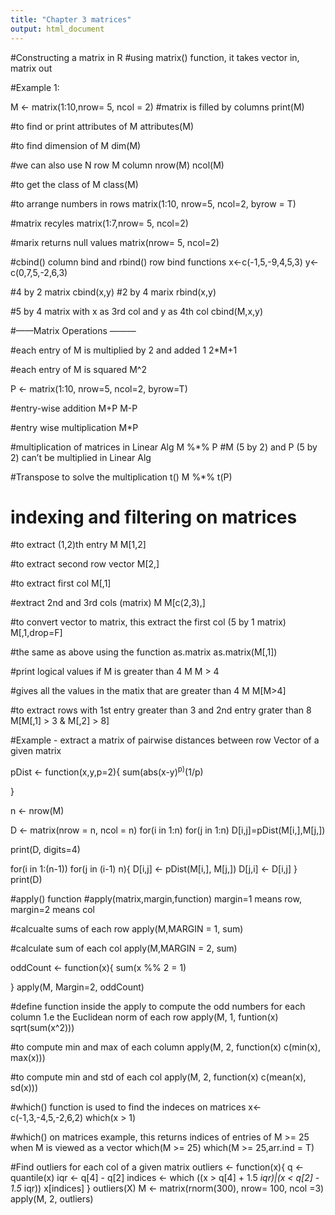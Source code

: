```yaml
---
title: "Chapter 3 matrices"
output: html_document
---
```


#Constructing a matrix in R
#using matrix() function, it takes vector in, matrix out

#Example 1:

M <- matrix(1:10,nrow= 5, ncol = 2) #matrix is filled by columns
print(M)

#to find or print attributes of M
attributes(M)

#to find dimension of M
dim(M)

#we can also use N row M column 
nrow(M)
ncol(M)

#to get the class of M
class(M)

#to arrange numbers in rows
matrix(1:10, nrow=5, ncol=2, byrow = T)

#matrix recyles
matrix(1:7,nrow= 5, ncol=2)

#marix returns null values
matrix(nrow= 5, ncol=2) 

#cbind() column bind and rbind() row bind functions
x<-c(-1,5,-9,4,5,3)
y<-c(0,7,5,-2,6,3)

#4 by 2 matrix
cbind(x,y) 
#2 by 4 marix
rbind(x,y)

#5 by 4 matrix with x as 3rd col and y as 4th col
cbind(M,x,y)

#------Matrix Operations ---------

#each entry of M is multiplied by 2 and added 1
2*M+1

#each entry of M is squared
M^2

P <- matrix(1:10, nrow=5, ncol=2, byrow=T)

#entry-wise addition
M+P
M-P

#entry wise multiplication
M*P

#multiplication of matrices in Linear Alg 
M %*% P #M (5 by 2) and P (5 by 2) can't be multiplied in Linear Alg

#Transpose to solve the multiplication t()
M %*% t(P)

# indexing and filtering on matrices

#to extract (1,2)th entry
M
M[1,2]

#to extract second row vector
M[2,]

#to extract first col
M[,1]

#extract 2nd and 3rd cols (matrix)
M
M[c(2,3),]

#to convert vector to matrix, this extract the first col (5 by 1 matrix)
M[,1,drop=F]

#the same as above using the function as.matrix
as.matrix(M[,1])

#print logical values if M is greater than 4
M
M > 4

#gives all the values in the matix that are greater than 4
M
M[M>4]

#to extract rows with 1st entry greater than 3 and 2nd entry grater than 8
M[M[,1] > 3 & M[,2] > 8]


#Example - extract a matrix of pairwise distances between row Vector of a given matrix

pDist <- function(x,y,p=2){
 sum(abs(x-y)^p)^(1/p)
 
}

n <- nrow(M)

D <- matrix(nrow =  n, ncol = n)
for(i in 1:n)
  for(j in 1:n)
  D[i,j]=pDist(M[i,],M[j,])
  
  
  print(D, digits=4)

for(i in 1:(n-1))
 for(j in (i-1) n){
  D[i,j] <- pDist(M[i,], M[j,])
  D[j,i] <- D[i,j]
 }
 print(D)
 
#apply() function
#apply(matrix,margin,function) margin=1 means row, margin=2 means col

#calcualte sums of each row
apply(M,MARGIN = 1, sum) 

#calculate sum of each col
apply(M,MARGIN = 2, sum)

oddCount <- function(x){
  sum(x %% 2 = 1)
  
}
apply(M, Margin=2, oddCount)

#define function inside the apply to compute the odd numbers for each column 1.e the Euclidean norm of each row
apply(M, 1, funtion(x) sqrt(sum(x^2)))

#to compute min and max of each column
apply(M, 2, function(x) c(min(x), max(x)))

#to compute min and std of each col
apply(M, 2, function(x) c(mean(x), sd(x)))

#which() function is used to find the indeces on matrices
x<-c(-1,3,-4,5,-2,6,2)
which(x > 1)

#which() on matrices example, this returns indices of entries of M >= 25 when M is viewed as a vector 
which(M >= 25)
which(M >= 25,arr.ind = T)

#Find outliers for each col of a given matrix
outliers <- function(x){
q <- quantile(x)
iqr <- q[4] - q[2]
indices <- which ((x > q[4] + 1.5 *iqr)|(x < q[2] - 1.5 *iqr))
x[indices]
}
outliers(X)
M <- matrix(rnorm(300), nrow= 100, ncol =3)
apply(M, 2, outliers)
